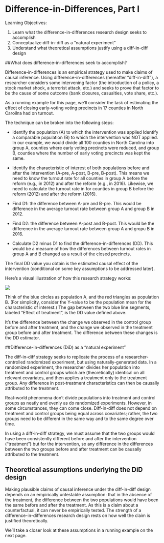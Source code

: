 # Difference-in-Differences, Part I

Learning Objectives:

1. Learn what the difference-in-differences research design seeks to accomplish 
2. Conceptualize diff-in-diff as a "natural experiment"
3. Understand what theoretical assumptions justify using a diff-in-diff design

##What does difference-in-differences seek to accomplish?

Difference-in-differences is an empirical strategy used to make claims of causal inference. Using difference-in-differences (hereafter "diff-in-diff"), a researcher considers some intervening factor (the introduction of a policy, a stock market shock, a terrorist attack, etc.) and seeks to prove that factor to be the cause of some outcome (bank closures, casualties, vote share, etc.).

As a running example for this page, we'll consider the task of estimating the effect of closing early-voting voting precincts in 17 counties in North Caroilna had on turnout.

The technique can be broken into the following steps:

- Identify the population (A) to which the intervention was applied Identify a comparable population (B) to which the intervention was NOT applied. In our example, we would divide all 100 counties in North Carolina into group A, counties where early voting precincts were reduced, and group B, counties where the number of early voting precincts was kept the same.

- Identify the characteristic of interest of both populations before and after the intervention (A-pre, A-post, B-pre, B-post).  This means we need to know the  turnout rate for all counties in group A before the reform (e.g., in 2012) and after the reform (e.g., in 2016).  Likewise, we need to calculate the turnout rate in for counties in group B before the reform (2012) and after the reform (2016).

- Find D1: the difference between A-pre and B-pre.  This would be difference in the average turnout rate between group A and group B in 2012.  

- Find D2: the difference between A-post and B-post. This would be the difference in the average turnout rate between group A and gropu B in 2016.

- Calculate D2 minus D1 to find the difference-in-differences (DD). This would be a measure of how the differences between turnout rates in group A and B changed as a result of the closed precincts.

The final DD value you obtain is the estimated causal effect of the intervention (conditional on some key assumptions to be addressed later).

Here's a visual illustration of how this research strategy works:

![](/Users/Ian/Dropbox (IsD)/QPM/bookdown-minimal-master/bookdown-minimal-master/_bookdown_files/12.png)

Think of the blue circles as population A, and the red triangles as population B. (For simplicity, consider the Y-value to be the population mean for the characteristic of interest.) The gap between the two blue line segments, labeled "Effect of treatment", is the DD value defined above. 

It's the difference between the change we observed in the control group before and after treatment, and the change we observed in the treatment group before and after treatment.  The difference between these changes is the DD estimator.

##Difference-in-differences (DiD) as a "natural experiment"

The diff-in-diff strategy seeks to replicate the process of a researcher-controlled randomized experiment, but using naturally-generated data. In a randomized experiment, the researcher divides her population into treatment and control groups which are (theoretically) identical on all relevant covariates, and then applies a treatment only to the treatment group. Any difference in post-treatment characteristics can then be causally attributed to the treatment.

Real-world phenomena don't divide populations into treatment and control groups as neatly and evenly as do randomized experiments. However, in some circumstances, they can come close. Diff-in-diff does not depend on treatment and control groups being equal across covariates; rather, the two groups need to be different in the same way and to the same degree over time.

In using a diff-in-diff strategy, we must assume that the two groups would have been consistently different before and after the intervention ("treatment") but for the intervention, so any difference in the differences between the two groups before and after treatment can be causally attributed to the treatment.

## Theoretical assumptions underlying the DiD design

Making plausible claims of causal inference under the diff-in-diff design depends on an empirically untestable assumption: that in the absence of the treatment, the difference between the two populations would have been the same before and after the treatment. As this is a claim about a counterfactual, it can never be empirically tested. The strength of a difference-in-differences research design rests on how well the claim is justified theoretically.

We'll take a closer look at these assumptions in a running example on the next page.